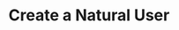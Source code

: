 ---
title: Create a Natural User
openapi: /api-reference/users/users.yaml POST /v2.1/{ClientId}/users/natural
---